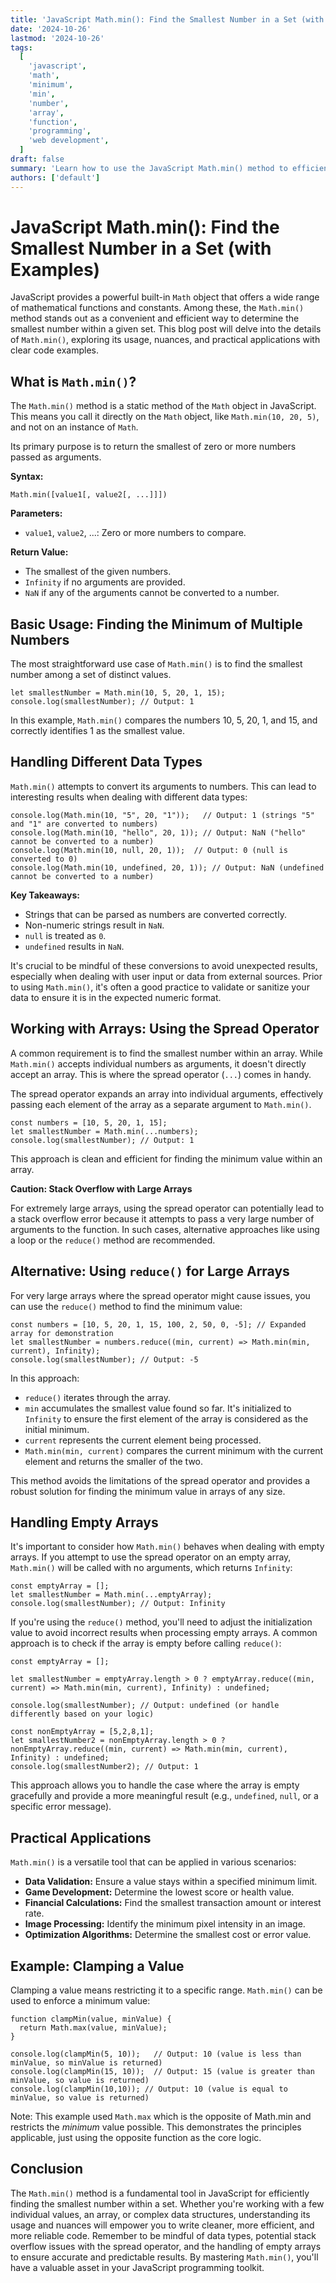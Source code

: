 ```yaml
---
title: 'JavaScript Math.min(): Find the Smallest Number in a Set (with Examples)'
date: '2024-10-26'
lastmod: '2024-10-26'
tags:
  [
    'javascript',
    'math',
    'minimum',
    'min',
    'number',
    'array',
    'function',
    'programming',
    'web development',
  ]
draft: false
summary: 'Learn how to use the JavaScript Math.min() method to efficiently find the smallest number within a set of numbers or an array. Includes practical code examples and explanations.'
authors: ['default']
---
```


# JavaScript Math.min(): Find the Smallest Number in a Set (with Examples)

JavaScript provides a powerful built-in `Math` object that offers a wide range of mathematical functions and constants. Among these, the `Math.min()` method stands out as a convenient and efficient way to determine the smallest number within a given set. This blog post will delve into the details of `Math.min()`, exploring its usage, nuances, and practical applications with clear code examples.

## What is `Math.min()`?

The `Math.min()` method is a static method of the `Math` object in JavaScript. This means you call it directly on the `Math` object, like `Math.min(10, 20, 5)`, and not on an instance of `Math`.

Its primary purpose is to return the smallest of zero or more numbers passed as arguments.

**Syntax:**

```plaintext
Math.min([value1[, value2[, ...]]])
```

**Parameters:**

- `value1`, `value2`, ...: Zero or more numbers to compare.

**Return Value:**

- The smallest of the given numbers.
- `Infinity` if no arguments are provided.
- `NaN` if any of the arguments cannot be converted to a number.

## Basic Usage: Finding the Minimum of Multiple Numbers

The most straightforward use case of `Math.min()` is to find the smallest number among a set of distinct values.

```plaintext
let smallestNumber = Math.min(10, 5, 20, 1, 15);
console.log(smallestNumber); // Output: 1
```

In this example, `Math.min()` compares the numbers 10, 5, 20, 1, and 15, and correctly identifies 1 as the smallest value.

## Handling Different Data Types

`Math.min()` attempts to convert its arguments to numbers. This can lead to interesting results when dealing with different data types:

```plaintext
console.log(Math.min(10, "5", 20, "1"));   // Output: 1 (strings "5" and "1" are converted to numbers)
console.log(Math.min(10, "hello", 20, 1)); // Output: NaN ("hello" cannot be converted to a number)
console.log(Math.min(10, null, 20, 1));  // Output: 0 (null is converted to 0)
console.log(Math.min(10, undefined, 20, 1)); // Output: NaN (undefined cannot be converted to a number)
```

**Key Takeaways:**

- Strings that can be parsed as numbers are converted correctly.
- Non-numeric strings result in `NaN`.
- `null` is treated as `0`.
- `undefined` results in `NaN`.

It's crucial to be mindful of these conversions to avoid unexpected results, especially when dealing with user input or data from external sources. Prior to using `Math.min()`, it's often a good practice to validate or sanitize your data to ensure it is in the expected numeric format.

## Working with Arrays: Using the Spread Operator

A common requirement is to find the smallest number within an array. While `Math.min()` accepts individual numbers as arguments, it doesn't directly accept an array. This is where the spread operator (`...`) comes in handy.

The spread operator expands an array into individual arguments, effectively passing each element of the array as a separate argument to `Math.min()`.

```plaintext
const numbers = [10, 5, 20, 1, 15];
let smallestNumber = Math.min(...numbers);
console.log(smallestNumber); // Output: 1
```

This approach is clean and efficient for finding the minimum value within an array.

**Caution: Stack Overflow with Large Arrays**

For extremely large arrays, using the spread operator can potentially lead to a stack overflow error because it attempts to pass a very large number of arguments to the function. In such cases, alternative approaches like using a loop or the `reduce()` method are recommended.

## Alternative: Using `reduce()` for Large Arrays

For very large arrays where the spread operator might cause issues, you can use the `reduce()` method to find the minimum value:

```plaintext
const numbers = [10, 5, 20, 1, 15, 100, 2, 50, 0, -5]; // Expanded array for demonstration
let smallestNumber = numbers.reduce((min, current) => Math.min(min, current), Infinity);
console.log(smallestNumber); // Output: -5
```

In this approach:

- `reduce()` iterates through the array.
- `min` accumulates the smallest value found so far. It's initialized to `Infinity` to ensure the first element of the array is considered as the initial minimum.
- `current` represents the current element being processed.
- `Math.min(min, current)` compares the current minimum with the current element and returns the smaller of the two.

This method avoids the limitations of the spread operator and provides a robust solution for finding the minimum value in arrays of any size.

## Handling Empty Arrays

It's important to consider how `Math.min()` behaves when dealing with empty arrays. If you attempt to use the spread operator on an empty array, `Math.min()` will be called with no arguments, which returns `Infinity`:

```plaintext
const emptyArray = [];
let smallestNumber = Math.min(...emptyArray);
console.log(smallestNumber); // Output: Infinity
```

If you're using the `reduce()` method, you'll need to adjust the initialization value to avoid incorrect results when processing empty arrays. A common approach is to check if the array is empty before calling `reduce()`:

```plaintext
const emptyArray = [];

let smallestNumber = emptyArray.length > 0 ? emptyArray.reduce((min, current) => Math.min(min, current), Infinity) : undefined;

console.log(smallestNumber); // Output: undefined (or handle differently based on your logic)

const nonEmptyArray = [5,2,8,1];
let smallestNumber2 = nonEmptyArray.length > 0 ? nonEmptyArray.reduce((min, current) => Math.min(min, current), Infinity) : undefined;
console.log(smallestNumber2); // Output: 1
```

This approach allows you to handle the case where the array is empty gracefully and provide a more meaningful result (e.g., `undefined`, `null`, or a specific error message).

## Practical Applications

`Math.min()` is a versatile tool that can be applied in various scenarios:

- **Data Validation:** Ensure a value stays within a specified minimum limit.
- **Game Development:** Determine the lowest score or health value.
- **Financial Calculations:** Find the smallest transaction amount or interest rate.
- **Image Processing:** Identify the minimum pixel intensity in an image.
- **Optimization Algorithms:** Determine the smallest cost or error value.

## Example: Clamping a Value

Clamping a value means restricting it to a specific range. `Math.min()` can be used to enforce a minimum value:

```plaintext
function clampMin(value, minValue) {
  return Math.max(value, minValue);
}

console.log(clampMin(5, 10));   // Output: 10 (value is less than minValue, so minValue is returned)
console.log(clampMin(15, 10));  // Output: 15 (value is greater than minValue, so value is returned)
console.log(clampMin(10,10)); // Output: 10 (value is equal to minValue, so value is returned)
```

Note: This example used `Math.max` which is the opposite of Math.min and restricts the _minimum_ value possible. This demonstrates the principles applicable, just using the opposite function as the core logic.

## Conclusion

The `Math.min()` method is a fundamental tool in JavaScript for efficiently finding the smallest number within a set. Whether you're working with a few individual values, an array, or complex data structures, understanding its usage and nuances will empower you to write cleaner, more efficient, and more reliable code. Remember to be mindful of data types, potential stack overflow issues with the spread operator, and the handling of empty arrays to ensure accurate and predictable results. By mastering `Math.min()`, you'll have a valuable asset in your JavaScript programming toolkit.
